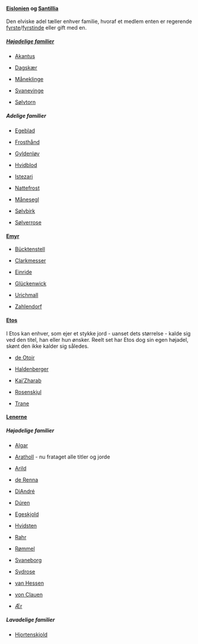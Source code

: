 {{title:Adelsfamilier}}
{{author:undefined}}
{{timestamp:2015-04-06T19:15:43Z}}
{{copyright:Adelsfamilier}}
==== [[Eislonien]] og [[Santillia]] ====
Den elviske adel tæller enhver familie, hvoraf et medlem enten er regerende [[fyrste]]/[[fyrstinde]] eller gift med en.

===== [[Højadel (elvisk)|'''Højadelige familier''']] =====
* [[Akantus]]

* [[Dagskær]]

* [[Måneklinge]]

* [[Svanevinge]]

* [[Sølvtorn]]

===== '''Adelige familier''' =====
* [[Egeblad]]

* [[Frosthånd]]

* [[Gyldenløv]]

* [[Hvidblod]]

* [[Istezari]]

* [[Nattefrost]]

* [[Månesegl]]

* [[Sølvbirk]]

* [[Sølverrose]]

====[[Emyr]]====
* [[Bücktenstell]]

* [[Clarkmesser]]

* [[Pentas Einride|Einride]]

* [[Glückenwick]]

* [[Urichmall]]

* [[Zahlendorf]]

====[[Etos]]====
I Etos kan enhver, som ejer et stykke jord - uanset dets størrelse - kalde sig ved den titel, han eller hun ønsker. Reelt set har Etos dog sin egen højadel, skønt den ikke kalder sig således.

* [[de Otoir]]

* [[Haldenberger]]

* [[Kai’Zharab]]

* [[Rosenskjul]]

* [[Trane]]

====[[Lenerne]]====
=====Højadelige familier=====
* [[Martello Algar|Algar]]

* [[Aratholl]] - nu frataget alle titler og jorde

* [[Damion Arild|Arild]]

* [[de Renna]]

* [[DiAndré]]

* [[Dúren]]

* [[Egeskjold]]

* [[Hvidsten]]

* [[Thorin Rahr|Rahr]]

* [[Van Rømmel|Rømmel]]

* [[Svaneborg]]

* [[Sydrose]]

* [[Victor van Hessen|van Hessen]]

* [[von Clauen]]

* [[Rhian Ær|Ær]]

=====Lavadelige familier=====
* [[Hjortenskjold]]